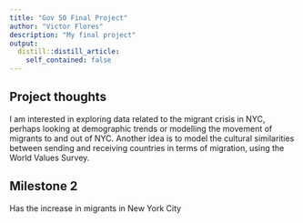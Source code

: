 ```yaml
---
title: "Gov 50 Final Project"
author: "Victor Flores"
description: "My final project"
output:
  distill::distill_article:
    self_contained: false
---
```




## Project thoughts

I am interested in exploring data related to the migrant crisis in NYC, perhaps looking at demographic trends or modelling the movement of migrants to and out of NYC. Another idea is to model the cultural similarities between sending and receiving countries in terms of migration, using the World Values Survey.

## Milestone 2

Has the increase in migrants in New York City 